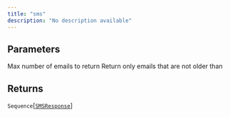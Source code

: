 ```yaml
---
title: "sms"
description: "No description available"
---
```





## Parameters

<ParamField path="limit" type="int">
  Max number of emails to return
</ParamField>

<ParamField path="timedelta" type="datetime.timedelta | None">
  Return only emails that are not older than <timedelta>
</ParamField>

<ParamField path="only_unread" type="bool">

</ParamField>

## Returns

`Sequence`[[`SMSResponse`](../misc/smsresponse)]

